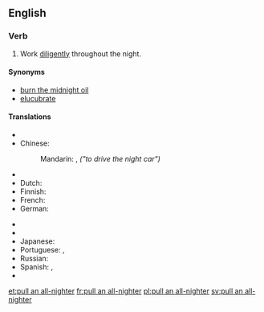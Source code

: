 ==English==

===Verb===
{{en-verb|head=[[pull]] [[an]] [[all-nighter]]|pulls an all-nighter|pulling an all-nighter|pulled an all-nighter}}

# {{context|idiomatic|informal|lang=en}} Work [[diligently]] throughout the night.

====Synonyms====
* [[burn the midnight oil]]
* [[elucubrate]]

====Translations====
{{trans-top|work throughout the night}}
* {{trreq|ar}}
* Chinese:
*: Mandarin: {{t|cmn|開夜車|sc=Hani}}, {{t+|cmn|开夜车|tr=kāi yèchē|sc=Hani}} ''("to drive the night car")''
* {{trreq|cs}}
* Dutch: {{t|nl|'t nachtje doordoen|m}}
* Finnish: {{t|fi|valvoa yötä myöten}}
* French: {{t|fr|passer une nuit blanche}}
* German: {{qualifier|literally "to work on a night shift"}} {{t|de|eine Nachtschicht einlegen}}
{{trans-mid}}
* {{trreq|hu}}
* {{trreq|it}}
* Japanese: {{t|ja|徹夜|tr=てつやする, tetsuya suru|alt=徹夜する|sc=Jpan}}
* Portuguese: {{t+|pt|passar a noite em claro}}, {{t|pt|virar a noite}}
* Russian: {{t|ru|трудиться всю ночь напролёт|tr=trudítʹsja vsju nočʹ naproljót|sc=Cyrl}}
* Spanish: {{t+|es|trasnochar}}, {{t|es|pasar la noche en claro}}
* {{trreq|sv}}
{{trans-bottom}}

[[et:pull an all-nighter]]
[[fr:pull an all-nighter]]
[[pl:pull an all-nighter]]
[[sv:pull an all-nighter]]